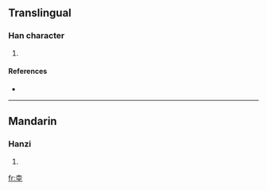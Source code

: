 ==Translingual==

===Han character===
{{Han char|rn=75|rad=木|as=07|sn=11|four=4010<sub>4</sub>|canj=木人人土 (DOOG)}}

# {{defn|Han|sort=木07}}

====References====
* {{Han ref|kx=0527.200|dkj=14820|dj=0916.110|hdz=21217.060|uh=687D|ud=26749|bh=D5D5|bd=54741}}

----

==Mandarin==

===Hanzi===
{{cmn-hanzi|pin=[[wěn]] ([[wen3]])|wg=wen<sup>3</sup>}}

# {{defn|Mandarin|sort=木07}}

[[fr:桽]]